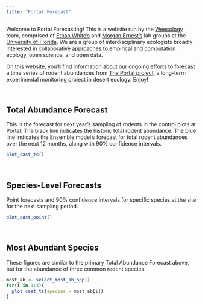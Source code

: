 ```yaml
---
title: "Portal Forecast"
---
```


Welcome to Portal Forecasting! This is a website run by the [Weecology](http://weecology.org/) team, comprised of [Ethan White's](http://whitelab.weecology.org/) and [Morgan Ernest's](http://ernestlab.weecology.org/) lab groups at the [University of Florida](http://www.wec.ufl.edu/). We are a group of interdisciplinary ecologists broadly interested in collaborative approaches to empirical and computation ecology, open science, and open data.

On this website, you'll find information about our ongoing efforts to forecast a time series of rodent abundances from [The Portal project](http://portal.weecology.org/), a long-term experimental monitoring project in desert ecology. Enjoy! 

<br>

## Total Abundance Forecast

This is the forecast for next year's sampling of rodents in the control plots at Portal. The black line indicates the historic total rodent abundance. The blue line indicates the Ensemble model's forecast for total rodent abundances over the next 12 months, along with 90% confidence intervals.

```r
plot_cast_ts()
```

<br>

## Species-Level Forecasts

Point forecasts and 90% confidence intervals for specific species at the site for the next sampling period. 

```r
plot_cast_point()
```

<br>

## Most Abundant Species

These figures are similar to the primary Total Abundance Forecast above, but for the abundance of three common rodent species. 
```r
most_ab <- select_most_ab_spp()
for(i in 1:3){
  plot_cast_ts(species = most_ab[i])
}
```

